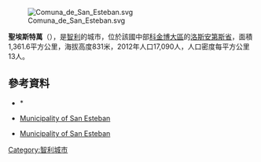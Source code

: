 [[Image:Comuna_de_San_Esteban.svg|right]]

'''聖埃斯特萬'''（{{lang-es|San Esteban}}），是[[智利|智利]]的城市，位於該國中部[[科金博大區|科金博大區]]的[[洛斯安第斯省_(智利)|洛斯安第斯省]]，面積1,361.6平方公里，海拔高度831米，2012年人口17,090人，人口密度每平方公里13人。

{{Coord|32|47|57|S|70|34|49|W|display=title}}

==參考資料==
*{{Cite web|url = http://www.sanestebanmunicipalidad.cl/ 4|title = Municipality of San Esteban|accessdate = 14 November 2010|language = es|archive-url = https://web.archive.org/web/20110707012037/http://www.sanestebanmunicipalidad.cl/|archive-date = 2011-07-07|dead-url = yes}}*{{Cite web |url= http://www.ine.cl/canales/chile_estadistico/censos_poblacion_vivienda/censo_pobl_vivi.php |title= National Statistics Institute |accessdate= 14 November 2010 |language= es |archive-date= 2018-12-25 |archive-url= https://web.archive.org/web/20181225074911/http://www.ine.cl/error-404?aspxerrorpath=%2Fcanales%2Fchile_estadistico%2Fcensos_poblacion_vivienda%2Fcenso_pobl_vivi.php |dead-url= no }}
*[http://www.munisanesteban.cl/ Municipality of San Esteban] {{Wayback|url=http://www.munisanesteban.cl/ |date=20150509014151 }}
* {{es icon}} [http://www.munisanesteban.cl/ Municipality of San Esteban] {{Wayback|url=http://www.munisanesteban.cl/ |date=20150509014151 }}

{{Chile-geo-stub}}
[[Category:智利城市|Category:智利城市]]